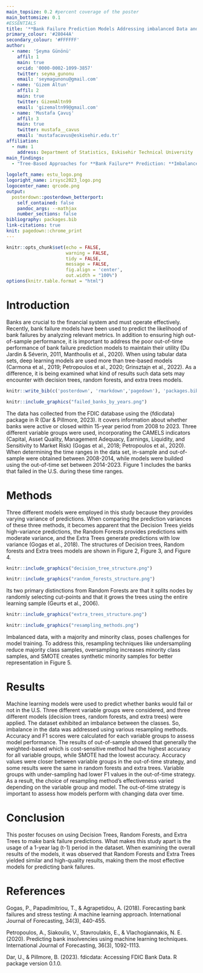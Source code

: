 ---
main_topsize: 0.2 #percent coverage of the poster
main_bottomsize: 0.1
#ESSENTIALS
title: '**Bank Failure Prediction Models Addressing imbalanced Data and Out-of-Time Performance**'
primary_colour: '#28044A'
secondary_colour: '#FFFFFF'
author:
  - name: 'Şeyma Günönü'
    affil: 1
    main: true
    orcid: '0000-0002-1099-3857'
    twitter: seyma_gunonu
    email: 'seymagunonu@gmail.com'
  - name: 'Gizem Altun'
    affil: 2
    main: true
    twitter: GizemAltn99
    email: 'gizemaltn99@gmail.com'
  - name: 'Mustafa Çavuş'
    affil: 3
    main: true
    twitter: mustafa__cavus
    email: 'mustafacavus@eskisehir.edu.tr'
affiliation:
  - num: 1
    address: Department of Statistics, Eskisehir Technical University
main_findings:
  - "Tree-Based Approaches for **Bank Failure** Prediction: **Imbalanced Data** and **Out-of-Time** Scenarios."
  
logoleft_name: estu_logo.png
logoright_name: irsysc2023_logo.png
logocenter_name: qrcode.png
output: 
  posterdown::posterdown_betterport:
    self_contained: false
    pandoc_args: --mathjax
    number_sections: false
bibliography: packages.bib
link-citations: true
knit: pagedown::chrome_print
---

```{r, include=FALSE}
knitr::opts_chunk$set(echo = FALSE,
                      warning = FALSE,
                      tidy = FALSE,
                      message = FALSE,
                      fig.align = 'center',
                      out.width = "100%")
options(knitr.table.format = "html") 
```

# Introduction

Banks are crucial to the financial system and must operate effectively. Recently, bank failure models have been used to predict the likelihood of bank failures by analyzing relevant metrics. In addition to ensuring high out-of-sample performance, it is important to address the poor out-of-time performance of bank failure prediction models to maintain their utility (Du Jardin & Séverin, 2011, Manthoulis et al., 2020). When using tabular data sets, deep learning models are used more than tree-based models (Carmona et al., 2019; Petropoulos et al., 2020; Grinsztajn et al., 2022). As a difference, it is being examined what kind of results such data sets may encounter with decision trees, random forests, and extra trees models.

```{r, include=FALSE}
knitr::write_bib(c('posterdown', 'rmarkdown','pagedown'), 'packages.bib')
```

```{r, figures, out.width="500px", fig.retina = 1,fig.cap='Failed Banks in the U.S. by years'}
knitr::include_graphics("failed_banks_by_years.png")
```

The data has collected from the FDIC database using the {fdicdata} package in R (Dar & Pillmore, 2023). It covers information about whether banks were active or closed within 15-year period from 2008 to 2023. Three different variable groups were used, incorporating the CAMELS indicators (Capital, Asset Quality, Management Adequacy, Earnings, Liquidity, and Sensitivity to Market Risk) (Gogas et al., 2018; Petropoulos et al., 2020). When determining the time ranges in the data set, in-sample and out-of-sample were obtained between 2008-2014, while models were builded using the out-of-time set between 2014-2023. Figure 1 includes the banks that failed in the U.S. during these time ranges.

# Methods

Three different models were employed in this study because they provides varying variance of predictions. When comparing the prediction variances of these three methods, it becomes apparent that the Decision Trees yields high-variance predictions, the Random Forests provides predictions with moderate variance, and the Extra Trees generate predictions with low variance (Gogas et al., 2018). The structures of Decision trees, Random forests and Extra trees models are shown in Figure 2, Figure 3, and Figure 4.

```{r, dt, out.width="500px", fig.retina = 1,fig.cap='Decision Trees Structure'}
knitr::include_graphics("decision_tree_structure.png")
```

```{r, rf, out.width="500px", fig.retina = 1,fig.cap='Random Forests Structure'}
knitr::include_graphics("random_forests_structure.png")
```

Its two primary distinctions from Random Forests are that it splits nodes by randomly selecting cut-points and that it grows the trees using the entire learning sample (Geurts et al., 2006).

```{r, ext, out.width="500px", fig.retina = 1,fig.cap='Extra Trees Structure'}
knitr::include_graphics("extra_trees_structure.png")
```

```{r, resampling, out.width="500px", fig.retina = 1,fig.cap='Resampling Techniques’ Structures'}
knitr::include_graphics("resampling_methods.png")
```

Imbalanced data, with a majority and minority class, poses challenges for model training. To address this, resampling techniques like undersampling reduce majority class samples, oversampling increases minority class samples, and SMOTE creates synthetic minority samples for better representation in Figure 5.

# Results

Machine learning models were used to predict whether banks would fail or not in the U.S. Three different variable groups were considered, and three different models (decision trees, random forests, and extra trees) were applied. The dataset exhibited an imbalance between the classes. So, imbalance in the data was addressed using various resampling methods. Accuracy and F1 scores were calculated for each variable groups to assess model performance. The results of out-of-sample showed that generally the weighted-based which is cost-sensitive method had the highest accuracy for all variable groups, while SMOTE had the lowest accuracy. Accuracy values were closer between variable groups in the out-of-time strategy, and some results were the same in random forests and extra trees. Variable groups with under-sampling had lower F1 values in the out-of-time strategy. As a result, the choice of resampling method's effectiveness varied depending on the variable group and model. The out-of-time strategy is important to assess how models perform with changing data over time.

# Conclusion

This poster focuses on using Decision Trees, Random Forests, and Extra Trees to make bank failure predictions. What makes this study apart is the usage of a 1-year lag (t-1) period in the dataset. When examining the overall results of the models, it was observed that Random Forests and Extra Trees yielded similar and high-quality results, making them the most effective models for predicting bank failures.

# References

Gogas, P., Papadimitriou, T., & Agrapetidou, A. (2018). Forecasting bank failures and stress testing: A machine learning approach. International Journal of Forecasting, 34(3), 440-455.

Petropoulos, A., Siakoulis, V., Stavroulakis, E., & Vlachogiannakis, N. E. (2020). Predicting bank insolvencies using machine learning techniques. International Journal of Forecasting, 36(3), 1092-1113.

Dar, U., & Pillmore, B. (2023). fdicdata: Accessing FDIC Bank Data. R package version 0.1.0.

